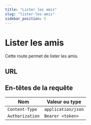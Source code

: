 ```yaml
---
title: "Lister les amis"
slug: "lister-les-amis"
sidebar_position: 5
---
```



# Lister les amis

Cette route permet de lister les amis.

## URL

<HttpMethod method="GET" route="/v1/friendship/list"/>

## En-têtes de la requête

| Nom      |        Valeur ou type                  |
|-----------|------------------------------|
| `Content-Type`     | `application/json`            |
| `Authorization`     | `Bearer <token>`            |